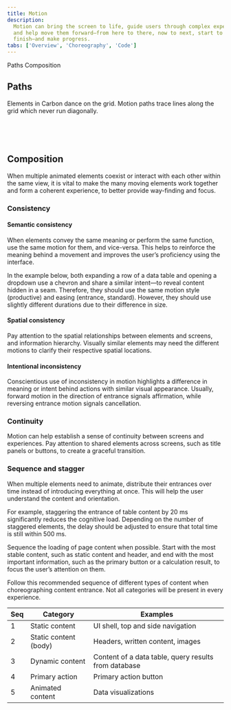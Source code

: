 ```yaml
---
title: Motion
description:
  Motion can bring the screen to life, guide users through complex experiences,
  and help move them forward—from here to there, now to next, start to
  finish—and make progress.
tabs: ['Overview', 'Choreography', 'Code']
---
```



<AnchorLinks>

<AnchorLink>Paths</AnchorLink>
<AnchorLink>Composition</AnchorLink>

</AnchorLinks>

## Paths

Elements in Carbon dance on the grid. Motion paths trace lines along the grid
which never run diagonally.

<DoDontRow>
<DoDont type="do" colLg={12} colMd={8} caption="When expanding or moving elements across the screen, stagger the timing of horizontal and vertical animations to create a path with a rounded corner.">

<KalturaVideo videoid="1_jgoaaek6" hideCaption></KalturaVideo>

</DoDont>
</DoDontRow>

<br />

<DoDontRow>
<DoDont colLg={12} colMd={8} type="dont" caption="Not staggering horizontal and vertical animations create a straight diagonal path. It breaks the grid and is harsh to the eye.">

<KalturaVideo videoid="1_jg4f1aic" hideCaption></KalturaVideo>

</DoDont>
</DoDontRow>

<br />

<DoDontRow>
<DoDont type="do" aspectRatio="1:1" caption="When removing an item from the grid, thumbnails on the edge existing and re-entering container create a smooth transition.">

<KalturaVideo videoid="1_mn5rj9pw" hideCaption></KalturaVideo>

</DoDont>
<DoDont type="dont"  aspectRatio="1:1" caption="Thumbnails moving on diagonal paths feels sporadic and harsh.">

<KalturaVideo videoid="1_u4ryjvr2" hideCaption></KalturaVideo>

</DoDont>
</DoDontRow>

<DoDontRow>
<DoDont type="do" aspectRatio="1:1"  caption="When sorting or shuffling items on the grid, always using rounded corner paths to visually organize the movements.">

<KalturaVideo videoid="1_3en5b830" hideCaption></KalturaVideo>

</DoDont>
<DoDont type="dont" aspectRatio="1:1" caption="Criss cross sorting appears disorganized. Avoid this motion path.">

<KalturaVideo videoid="1_9obbx20i" hideCaption></KalturaVideo>

</DoDont>
</DoDontRow>

## Composition

When multiple animated elements coexist or interact with each other within the
same view, it is vital to make the many moving elements work together and form a
coherent experience, to better provide way-finding and focus.

### Consistency

#### Semantic consistency

When elements convey the same meaning or perform the same function, use the same
motion for them, and vice-versa. This helps to reinforce the meaning behind a
movement and improves the user’s proficiency using the interface.

In the example below, both expanding a row of a data table and opening a
dropdown use a chevron and share a similar intent—to reveal content hidden in a
seam. Therefore, they should use the same motion style (productive) and easing
(entrance, standard). However, they should use slightly different durations due
to their difference in size.

<DoDontRow>
<DoDont type="do" colLg={12} colMd={8} caption="Comparing data table expansion and dropdown">

<KalturaVideo videoid="1_sagqi4ai" hideCaption></KalturaVideo>

</DoDont>
</DoDontRow>

#### Spatial consistency

Pay attention to the spatial relationships between elements and screens, and
information hierarchy. Visually similar elements may need the different motions
to clarify their respective spatial locations.

<DoDontRow>
<DoDont type="do" colLg={12} colMd={8} caption="When the new content panel is on a higher layer, motion is “sliding”, moving content within with the panel.  Also always dim the content below when new layer is introduced above.">

<KalturaVideo videoid="1_y12c3w2u" hideCaption></KalturaVideo>

</DoDont>
</DoDontRow>

<DoDontRow>
<DoDont type="do" colLg={12} colMd={8} caption="When the new content panel is on the same layer, motion is “pushing”, revealing content within with a mask.">

<KalturaVideo videoid="1_3neh7v17" hideCaption></KalturaVideo>

</DoDont>
</DoDontRow>

#### Intentional inconsistency

Conscientious use of inconsistency in motion highlights a difference in meaning
or intent behind actions with similar visual appearance. Usually, forward motion
in the direction of entrance signals affirmation, while reversing entrance
motion signals cancellation.

<DoDontRow>
<DoDont type="do" aspectRatio="1:1" caption="Use motion to reinforce meaning. Affirmative action here triggers a different exit motion for the modal than negation.">

<KalturaVideo videoid="1_nezauvly" hideCaption></KalturaVideo>

</DoDont>
<DoDont type="dont" aspectRatio="1:1">

<KalturaVideo videoid="1_q5df3gg6" hideCaption></KalturaVideo>

</DoDont>
</DoDontRow>

### Continuity

Motion can help establish a sense of continuity between screens and experiences.
Pay attention to shared elements across screens, such as title panels or
buttons, to create a graceful transition.

<DoDontRow>
<DoDont type="do" colLg={12} colMd={8} caption="Shared elements can effectively guide users through a multi-layered information architecture.">

<KalturaVideo videoid="1_79e8hspk" hideCaption></KalturaVideo>

</DoDont>
</DoDontRow>

<DoDontRow>
<DoDont colLg={12} colMd={8} type="dont" caption="Continuous elements are for guidance and should not distract. Always finish a sequence with the important content on page.">

<KalturaVideo videoid="1_3bydz1mz" hideCaption></KalturaVideo>

</DoDont>
</DoDontRow>

### Sequence and stagger

When multiple elements need to animate, distribute their entrances over time
instead of introducing everything at once. This will help the user understand
the content and orientation.

For example, staggering the entrance of table content by 20 ms significantly
reduces the cognitive load. Depending on the number of staggered elements, the
delay should be adjusted to ensure that total time is still within 500 ms.

<DoDontRow>
<DoDont type="do" colLg={12} colMd={8} caption="Table with rows loading in at staggered timing.">

<KalturaVideo videoid="1_6aelv7eh" hideCaption></KalturaVideo>

</DoDont>
</DoDontRow>

Sequence the loading of page content when possible. Start with the most stable
content, such as static content and header, and end with the most important
information, such as the primary button or a calculation result, to focus the
user’s attention on them.

<DoDontRow>
<DoDont type="do" colLg={12} colMd={8} caption="Sequencing of this interface prioritizes the primary button, and reserves data visualization for later when users begin to scroll, indicating intention to dive deeper.">

<KalturaVideo videoid="1_sx1yy7l2" hideCaption></KalturaVideo>

</DoDont>
</DoDontRow>

Follow this recommended sequence of different types of content when
choreographing content entrance. Not all categories will be present in every
experience.

| Seq | Category              | Examples                                             |
| --- | --------------------- | ---------------------------------------------------- |
| 1   | Static content        | UI shell, top and side navigation                    |
| 2   | Static content (body) | Headers, written content, images                     |
| 3   | Dynamic content       | Content of a data table, query results from database |
| 4   | Primary action        | Primary action button                                |
| 5   | Animated content      | Data visualizations                                  |
